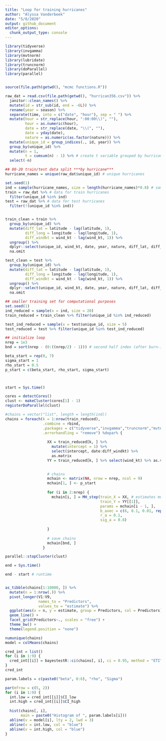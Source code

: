 ```yaml
---
title: "Loop for training hurricanes"
author: "Alyssa Vanderbeek"
date: "5/8/2020"
output: github_document
editor_options: 
  chunk_output_type: console
---
```


```r
library(tidyverse)
library(invgamma)
library(mvtnorm)
library(lubridate)
library(truncnorm)
library(doParallel)
library(parallel)


source(file.path(getwd(), "mcmc functions.R"))
```

```r
raw_dat = read.csv(file.path(getwd(), "hurrican356.csv")) %>%
  janitor::clean_names() %>%
  mutate(id = str_sub(id, end = -6L)) %>%
  rename(year = season) %>% 
  separate(time, into = c("date", "hour"), sep = " ") %>%
  mutate(hour = str_replace(hour, ":00:00\\)", ""),
         hour = as.numeric(hour),
         date = str_replace(date, "\\(", ""),
         date = yday(date),
         nature = as.numeric(as.factor(nature))) %>%
  mutate(unique_id = group_indices(., id, year)) %>%
  group_by(unique_id) %>%
  mutate(n = 1,
         t = cumsum(n) - 1) %>% # create t variable grouped by hurrican
  select(-n)

## 80-20 train/test data split ***by hurricane***
hurricane_names = unique(raw_dat$unique_id) # unique hurricanes

set.seed(1)
ind = sample(hurricane_names, size = length(hurricane_names)*0.8) # sample hurricanes with probability 0.8 for training
train = raw_dat %>% # data for train hurricanes
  filter(unique_id %in% ind)
test = raw_dat %>% # data for test hurricanes
  filter(!(unique_id %in% ind))


train_clean = train %>%
  group_by(unique_id) %>% 
  mutate(diff_lat = latitude - lag(latitude, 1),
         diff_long = longitude - lag(longitude, 1),
         diff_windkt = wind_kt - lag(wind_kt, 1)) %>% 
  ungroup() %>% 
  dplyr::select(unique_id, wind_kt, date, year, nature, diff_lat, diff_long, diff_windkt, t) %>% 
  na.omit

test_clean = test %>%
  group_by(unique_id) %>% 
  mutate(diff_lat = latitude - lag(latitude, 1),
         diff_long = longitude - lag(longitude, 1),
         diff_windkt = wind_kt - lag(wind_kt, 1)) %>% 
  ungroup() %>% 
  dplyr::select(unique_id, wind_kt, date, year, nature, diff_lat, diff_long, diff_windkt, t) %>% 
  na.omit

```



```r
## smaller training set for computational purposes
set.seed(1)
ind_reduced = sample(x = ind, size = 20)
train_reduced = train_clean %>% filter(unique_id %in% ind_reduced)

test_ind_reduced = sample(x = test$unique_id, size = 5)
test_reduced = test %>% filter(unique_id %in% test_ind_reduced)

## initialize loop
nrep = 1e3
bnd = sort(nrep - (0:((nrep/2) - 1))) # second half index (after burn-in)

beta_start = rep(0, 7)
sigma_start = 1
rho_start = 0.5
p_start = c(beta_start, rho_start, sigma_start)



start = Sys.time()

cores = detectCores()
clust <- makeCluster(cores[1] - 1) 
registerDoParallel(clust)

#chains = vector("list", length = length(ind))
chains = foreach(k = 1:nrow(train_reduced), 
                 .combine = rbind, 
                 .packages = c("tidyverse","invgamma","truncnorm","mvtnorm", "lubridate"),
                 .errorhandling = "remove") %dopar% {
                   
                   XX = train_reduced[k, ] %>% 
                     mutate(intercept = 1) %>% 
                     select(intercept, date:diff_windkt) %>%
                     as.matrix
                   YY = train_reduced[k, ] %>% select(wind_kt) %>% as.vector

                   
                   # chains
                   mchain <- matrix(NA, nrow = nrep, ncol = 9)
                   mchain[1, ] <- p_start
                   
                   for (i in 2:nrep) {
                     mchain[i, ] = MH_step(train_X = XX, # estimates must be made for each row (hour t)
                                           train_Y = YY[[1]], 
                                           params = mchain[i - 1, ], 
                                           b_avec = c(6, 0.1, 0.01, rep(0.005, 4)),
                                           r_a = 0.1,
                                           sig_a = 0.8)
                     
                   }
                   
                   # save chains
                   mchain[bnd, ]
                 }

parallel::stopCluster(clust)

end = Sys.time()

end - start # runtime


as_tibble(chains[1:10000, ]) %>% 
  mutate(n = 1:nrow(.)) %>% 
  pivot_longer(V1:V9, 
               names_to = "Predictors",
               values_to = "estimate") %>% 
  ggplot(aes(x = n, y = estimate, group = Predictors, col = Predictors)) + 
  geom_line() +
  facet_grid(Predictors~., scales = "free") +
  theme_bw() +
  theme(legend.position = "none")

numunique(chains)
model = colMeans(chains)
```

```r
cred_int = list()
for (i in 1:9) {
  cred_int[[i]] = bayestestR::ci(chains[, i], ci = 0.95, method = "ETI")
}
cred_int

param.labels = c(paste0("beta", 0:6), "rho", "Sigma")

par(mfrow = c(5, 2))
for (i in 1:9) {
  int.low = cred_int[[i]]$CI_low
  int.high = cred_int[[i]]$CI_high
  
  hist(chains[, i], 
       main = paste0("Histogram of ", param.labels[i]))
  abline(v = model[i], lty = 2, lwd = 3)
  abline(v = int.low, col = "blue")
  abline(v = int.high, col = "blue")
}


```


